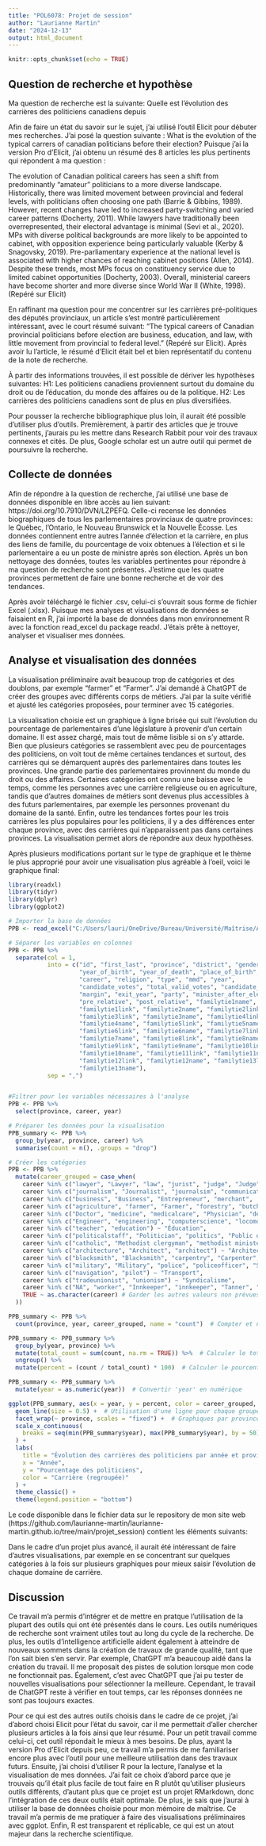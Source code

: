```yaml
---
title: "POL6078: Projet de session"
author: "Laurianne Martin"
date: "2024-12-13"
output: html_document
---
```


```r
knitr::opts_chunk$set(echo = TRUE)
```

## Question de recherche et hypothèse

Ma question de recherche est la suivante: Quelle est l'évolution des carrières des politiciens canadiens depuis 

Afin de faire un état du savoir sur le sujet, j'ai utilisé l'outil Elicit pour débuter mes recherches. J'ai posé la question suivante : What is the evolution of the typical carrers of canadian politicians before their election? Puisque j'ai la version Pro d'Elicit, j'ai obtenu un résumé des 8 articles les plus pertinents qui répondent à ma question : 

The evolution of Canadian political careers has seen a shift from predominantly "amateur" politicians to a more diverse landscape. Historically, there was limited movement between provincial and federal levels, with politicians often choosing one path (Barrie & Gibbins, 1989). However, recent changes have led to increased party-switching and varied career patterns (Docherty, 2011). While lawyers have traditionally been overrepresented, their electoral advantage is minimal (Sevi et al., 2020). MPs with diverse political backgrounds are more likely to be appointed to cabinet, with opposition experience being particularly valuable (Kerby & Snagovsky, 2019). Pre-parliamentary experience at the national level is associated with higher chances of reaching cabinet positions (Allen, 2014). Despite these trends, most MPs focus on constituency service due to limited cabinet opportunities (Docherty, 2003). Overall, ministerial careers have become shorter and more diverse since World War II (White, 1998). (Repéré sur Elicit)

En raffinant ma question pour me concentrer sur les carrières pré-politiques des députés provinciaux, un article s'est montré particulièrement intéressant, avec le court résumé suivant: "The typical careers of Canadian provincial politicians before election are business, education, and law, with little movement from provincial to federal level." (Repéré sur Elicit). Après avoir lu l'article, le résumé d'Elicit était bel et bien représentatif du contenu de la note de recherche. 

À partir des informations trouvées, il est possible de dériver les hypothèses suivantes: 
H1: Les politiciens canadiens proviennent surtout du domaine du droit ou de l'éducation, du monde des affaires ou de la politique.
H2: Les carrières des politiciens canadiens sont de plus en plus diversifiées.

Pour pousser la recherche bibliographique plus loin, il aurait été possible d'utiliser plus d'outils. Premièrement, à partir des articles que je trouve pertinents, j'aurais pu les mettre dans Research Rabbit pour voir des travaux connexes et cités. De plus, Google scholar est un autre outil qui permet de poursuivre la recherche.

## Collecte de données

Afin de répondre à la question de recherche, j'ai utilisé une base de données disponible en libre accès au lien suivant: https://doi.org/10.7910/DVN/LZPEFQ. Celle-ci recense les données biographiques de tous les parlementaires provinciaux de quatre provinces: le Québec, l'Ontario, le Nouveau Brunswick et la Nouvelle Écosse. Les données contiennent entre autres l'année d'élection et la carrière, en plus des liens de famille, du pourcentage de voix obtenues à l'élection et si le parlementaire a eu un poste de ministre après son élection. Après un bon nettoyage des données, toutes les variables pertinentes pour répondre à ma question de recherche sont présentes. J'estime que les quatre provinces permettent de faire une bonne recherche et de voir des tendances.

Après avoir téléchargé le fichier .csv, celui-ci s'ouvrait sous forme de fichier Excel (.xlsx). Puisque mes analyses et visualisations de données se faisaient en R, j'ai importé la base de données dans mon environnement R avec la fonction read_excel du package readxl. J'étais prête à nettoyer, analyser et visualiser mes données.

## Analyse et visualisation des données

La visualisation préliminaire avait beaucoup trop de catégories et des doublons, par exemple "farmer" et "Farmer". J'ai demandé à ChatGPT de créer des groupes avec différents corps de métiers. J'ai par la suite vérifié et ajusté les catégories proposées, pour terminer avec 15 catégories.

La visualisation choisie est un graphique à ligne brisée qui suit l'évolution du pourcentage de parlementaires d'une législature à provenir d'un certain domaine. Il est assez chargé, mais tout de même lisible si on s'y attarde. Bien que plusieurs catégories se rassemblent avec peu de pourcentages des politiciens, on voit tout de même certaines tendances et surtout, des carrières qui se démarquent auprès des parlementaires dans toutes les provinces. Une grande partie des parlementaires provinnent du monde du droit ou des affaires. Certaines catégories ont connu une baisse avec le temps, comme les personnes avec une carrière religieuse ou en agriculture, tandis que d'autres domaines de métiers sont devenus plus accessibles à des futurs parlementaires, par exemple les personnes provenant du domaine de la santé. Enfin, outre les tendances fortes pour les trois carrières les plus populaires pour les politiciens, il y a des différences enter chaque province, avec des carrières qui n'apparaissent pas dans certaines provinces. La visualisation permet alors de répondre aux deux hypothèses.

Après plusieurs modifications portant sur le type de graphique et le thème le plus approprié pour avoir une visualisation plus agréable à l'oeil, voici le graphique final:

```r
library(readxl)
library(tidyr)
library(dplyr)
library(ggplot2)

# Importer la base de données
PPB <- read_excel("C:/Users/lauri/OneDrive/Bureau/Université/Maîtrise/A2024/laurianne-martin.github.io/projet_session/data/PPB.xlsx", col_names = TRUE)

# Séparer les variables en colonnes
PPB <- PPB %>%
  separate(col = 1, 
           into = c("id", "first_last", "province", "district", "gender", 
                    "year_of_birth", "year_of_death", "place_of_birth", 
                    "career", "religion", "type", "mmd", "year", 
                    "candidate_votes", "total_valid_votes", "candidate_percent", 
                    "margin", "exit_year", "party", "minister_after_election", 
                    "pre_relative", "post_relative", "familytie1name", 
                    "familytie1link", "familytie2name", "familytie2link", 
                    "familytie3link", "familytie3name", "familytie4link", 
                    "familytie4name", "familytie5link", "familytie5name", 
                    "familytie6link", "familytie6name", "familytie7link", 
                    "familytie7name", "familytie8link", "familytie8name", 
                    "familytie9link", "familytie9name", "familytie10link", 
                    "familytie10name", "familytie11link", "familytie11name", 
                    "familytie12link", "familytie12name", "familytie13link", 
                    "familytie13name"), 
           sep = ",")


#Filtrer pour les variables nécessaires à l'analyse
PPB <- PPB %>%
  select(province, career, year)

# Préparer les données pour la visualisation
PPB_summary <- PPB %>%
  group_by(year, province, career) %>%
  summarise(count = n(), .groups = "drop")

# Créer les catégories
PPB <- PPB %>%
  mutate(career_grouped = case_when(
    career %in% c("lawyer", "Lawyer", "law", "jurist", "judge", "Judge", "Attorney", "notarialpractice") ~ "Droit",
    career %in% c("journalism", "Journalist", "journalsim", "communications", "author", "Author", "Printer", "publisher", "writer", "Surveyor", "surveying") ~ "Journalisme & Communication",
    career %in% c("business", "Business", "Entrepreneur", "merchant", 'Merchant', "Banker", "Fur trader", "Contractor", "realestateagent", "Landowner") ~ "Monde des affaires",
    career %in% c("agriculture", "farmer", "Farmer", "forestry", "butcher") ~ "Agriculture",
    career %in% c("Doctor", "medicine", "medicalcare", "Physician", "dentalmedicine", "pharmacy", "optometry", "Surgeon", "psychology", "veterinarymedicine") ~ "Santé",
    career %in% c("Engineer", "engineering", "computerscience", "locomotiveengineer") ~ "Ingénierie",
    career %in% c("teacher", "education") ~ "Éducation",
    career %in% c("politicalstaff", "Politician", "politics", "Public official", "Public servant", "publicservice", "politicalscience", "Immigration agent", "civilservice", "Mayor", "Office holder", "Mohawk chief") ~ "Politique & Fonction publique",
    career %in% c("catholic", "Methodist clergyman", "methodist minister", "religion", "Religion", "Reeve") ~ "Religion",
    career %in% c("architecture", "Architect", "architect") ~ "Architecture",
    career %in% c("blacksmith", "Blacksmith", "carpentry", "Carpenter", "Miller", "lumberman") ~ "Construction",
    career %in% c("military", "Military", "police", "policeofficer", "Sheriff") ~ "Police et militaire",
    career %in% c("navigation", "pilot") ~ "Transport",
    career %in% c("tradeunionist", "unionism") ~ "Syndicalisme",
    career %in% c("NA", "worker", "Innkeeper", "innkeeper", "Tanner", "shorthand", "communitywork", "artist", "athlete") ~ "Autre/NA",
    TRUE ~ as.character(career) # Garder les autres valeurs non prévues
  ))

PPB_summary <- PPB %>%
  count(province, year, career_grouped, name = "count")  # Compter et nommer la colonne "count"

PPB_summary <- PPB_summary %>%
  group_by(year, province) %>%
  mutate(total_count = sum(count, na.rm = TRUE)) %>%  # Calculer le total des occurrences par groupe
  ungroup() %>%
  mutate(percent = (count / total_count) * 100)  # Calculer le pourcentage

PPB_summary <- PPB_summary %>%
  mutate(year = as.numeric(year))  # Convertir 'year' en numérique

ggplot(PPB_summary, aes(x = year, y = percent, color = career_grouped, group = career_grouped)) +
  geom_line(size = 0.5) +  # Utilisation d'une ligne pour chaque groupe
  facet_wrap(~ province, scales = "fixed") +  # Graphiques par province
  scale_x_continuous(
    breaks = seq(min(PPB_summary$year), max(PPB_summary$year), by = 50)  # Tous les 50 ans
  ) +
  labs(
    title = "Évolution des carrières des politiciens par année et province (en %)",
    x = "Année",
    y = "Pourcentage des politiciens",
    color = "Carrière (regroupée)"
  ) +
  theme_classic() +
  theme(legend.position = "bottom")
```


Le code disponible dans le fichier data sur le repository de mon site web (https://github.com/laurianne-martin/laurianne-martin.github.io/tree/main/projet_session) contient les éléments suivants:

Dans le cadre d'un projet plus avancé, il aurait été intéressant de faire d'autres visualisations, par exemple en se concentrant sur quelques catégories à la fois sur plusieurs graphiques pour mieux saisir l'évolution de chaque domaine de carrière.


## Discussion

Ce travail m'a permis d'intégrer et de mettre en pratque l'utilisation de la plupart des outils qui ont été présentés dans le cours. Les outils numériques de recherche sont vraiment utiles tout au long du cycle de la recherche. De plus, les outils d'intelligence artificielle aident également à atteindre de nouveaux sommets dans la création de travaux de grande qualité, tant que l'on sait bien s'en servir. Par exemple, ChatGPT m'a beaucoup aidé dans la création du travail. Il me proposait des pistes de solution lorsque mon code ne fonctionnait pas. Également, c'est avec ChatGPT que j'ai pu tester de nouvelles visualisations pour sélectionner la meilleure. Cependant, le travail de ChatGPT reste à vérifier en tout temps, car  les réponses données ne sont pas toujours exactes.

Pour ce qui est des autres outils choisis dans le cadre de ce projet, j'ai d'abord choisi Elicit pour l'état du savoir, car il me permettait d'aller chercher plusieurs articles à la fois ainsi que leur résumé. Pour un petit travail comme celui-ci, cet outil répondait le mieux à mes besoins. De plus, ayant la version Pro d'Elicit depuis peu, ce travail m'a permis de me familiariser encore plus avec l'outil pour une meilleure utilisation dans des travaux futurs. Ensuite, j'ai choisi d'utiliser R pour la lecture, l'analyse et la visualisation de mes données. J'ai fait ce choix d'abord parce que je trouvais qu'il était plus facile de tout faire en R plutôt qu'utiliser plusieurs outils différents, d'autant plus que ce projet est un projet RMarkdown, donc l'intégration de ces deux outils était optimale. De plus, je sais que j'aurai à utiliser la base de données choisie pour mon mémoire de maîtrise. Ce travail m'a permis de me pratiquer à faire des visualisations préliminaires avec ggplot. Enfin, R est transparent et réplicable, ce qui est un atout majeur dans la recherche scientifique.
